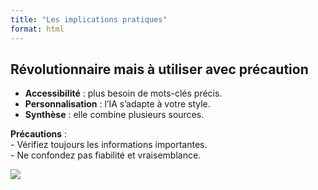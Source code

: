 ```yaml
---
title: "Les implications pratiques"
format: html
---
```


## Révolutionnaire mais à utiliser avec précaution

- **Accessibilité** : plus besoin de mots-clés précis.  
- **Personnalisation** : l'IA s'adapte à votre style.  
- **Synthèse** : elle combine plusieurs sources.  

**Précautions** :  
- Vérifiez toujours les informations importantes.  
- Ne confondez pas fiabilité et vraisemblance.  

![](images/implications.png)
